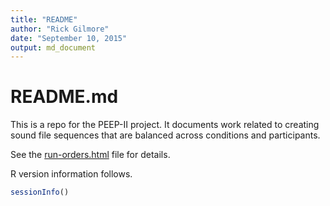 ```yaml
---
title: "README"
author: "Rick Gilmore"
date: "September 10, 2015"
output: md_document
---
```

# README.md

This is a repo for the PEEP-II project. It documents work related to creating sound file sequences that are balanced across conditions and participants.

See the [run-orders.html](https://rawgit.com/gilmore-lab/peep-II/master/run-orders/run-orders.html) file for details.

R version information follows.

```r
sessionInfo()
```
